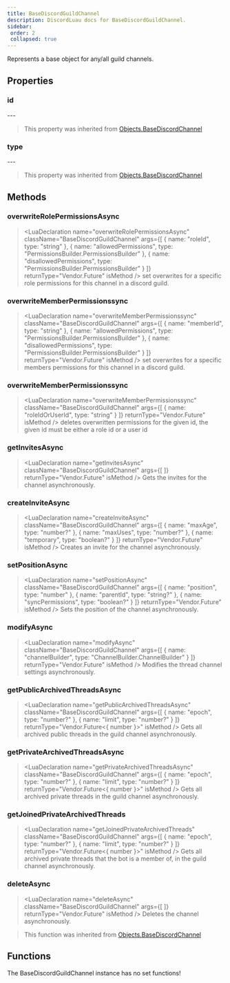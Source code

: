 ```yaml
---
title: BaseDiscordGuildChannel
description: DiscordLuau docs for BaseDiscordGuildChannel.
sidebar:
 order: 2
 collapsed: true
---
```

[//]: # (This file was automatically compiled through the Generator luau code under this repository)
[//]: # (if you want to edit the documentation of discord-luau, please write changes)
[//]: # (to the discord-luau repository itself, we extract the comments from discord-luau and translate)
[//]: # (them into markdown files that Nextra can interpret!)

[//]: # (----- DOCUMENT IMPORTS ----- )


[//]: # (----- DOCUMENT DESCRIPTION ----- )

Represents a base object for any/all guild channels.

[//]: # (----- DOCUMENT PROPERTIES ----- )

## Properties

### id

<LuaProperty name="BaseDiscordGuildChannel.id" type="string" />
---
	

> This property was inherited from [Objects.BaseDiscordChannel](Objects.BaseDiscordChannel)
### type

<LuaProperty name="BaseDiscordGuildChannel.type" type="number" />
---
	

> This property was inherited from [Objects.BaseDiscordChannel](Objects.BaseDiscordChannel)

[//]: # (----- DOCUMENT METHODS ----- )

## Methods

### overwriteRolePermissionsAsync

> <LuaDeclaration name="overwriteRolePermissionsAsync" className="BaseDiscordGuildChannel" args={[ { name: "roleId", type: "string" }, { name: "allowedPermissions", type: "PermissionsBuilder.PermissionsBuilder" }, { name: "disallowedPermissions", type: "PermissionsBuilder.PermissionsBuilder" } ]} returnType="Vendor.Future" isMethod />
set overwrites for a specific role permissions for this channel in a discord guild.
### overwriteMemberPermissionssync

> <LuaDeclaration name="overwriteMemberPermissionssync" className="BaseDiscordGuildChannel" args={[ { name: "memberId", type: "string" }, { name: "allowedPermissions", type: "PermissionsBuilder.PermissionsBuilder" }, { name: "disallowedPermissions", type: "PermissionsBuilder.PermissionsBuilder" } ]} returnType="Vendor.Future" isMethod />
set overwrites for a specific members permissions for this channel in a discord guild.
### overwriteMemberPermissionssync

> <LuaDeclaration name="overwriteMemberPermissionssync" className="BaseDiscordGuildChannel" args={[ { name: "roleIdOrUserId", type: "string" } ]} returnType="Vendor.Future" isMethod />
deletes overwritten permissions for the given id, the given id must be either a role id or a user id
### getInvitesAsync

> <LuaDeclaration name="getInvitesAsync" className="BaseDiscordGuildChannel" args={[  ]} returnType="Vendor.Future" isMethod />
Gets the invites for the channel asynchronously.
### createInviteAsync

> <LuaDeclaration name="createInviteAsync" className="BaseDiscordGuildChannel" args={[ { name: "maxAge", type: "number?" }, { name: "maxUses", type: "number?" }, { name: "temporary", type: "boolean?" } ]} returnType="Vendor.Future" isMethod />
Creates an invite for the channel asynchronously.
### setPositionAsync

> <LuaDeclaration name="setPositionAsync" className="BaseDiscordGuildChannel" args={[ { name: "position", type: "number" }, { name: "parentId", type: "string?" }, { name: "syncPermissions", type: "boolean?" } ]} returnType="Vendor.Future" isMethod />
Sets the position of the channel asynchronously.
### modifyAsync

> <LuaDeclaration name="modifyAsync" className="BaseDiscordGuildChannel" args={[ { name: "channelBuilder", type: "ChannelBuilder.ChannelBuilder" } ]} returnType="Vendor.Future<unknown>" isMethod />
Modifies the thread channel settings asynchronously.
### getPublicArchivedThreadsAsync

> <LuaDeclaration name="getPublicArchivedThreadsAsync" className="BaseDiscordGuildChannel" args={[ { name: "epoch", type: "number?" }, { name: "limit", type: "number?" } ]} returnType="Vendor.Future<{ number }>" isMethod />
Gets all archived public threads in the guild channel asynchronously.
### getPrivateArchivedThreadsAsync

> <LuaDeclaration name="getPrivateArchivedThreadsAsync" className="BaseDiscordGuildChannel" args={[ { name: "epoch", type: "number?" }, { name: "limit", type: "number?" } ]} returnType="Vendor.Future<{ number }>" isMethod />
Gets all archived private threads in the guild channel asynchronously.
### getJoinedPrivateArchivedThreads

> <LuaDeclaration name="getJoinedPrivateArchivedThreads" className="BaseDiscordGuildChannel" args={[ { name: "epoch", type: "number?" }, { name: "limit", type: "number?" } ]} returnType="Vendor.Future<{ number }>" isMethod />
Gets all archived private threads that the bot is a member of, in the guild channel asynchronously.
### deleteAsync

> <LuaDeclaration name="deleteAsync" className="BaseDiscordGuildChannel" args={[  ]} returnType="Vendor.Future" isMethod />
Deletes the channel asynchronously.

> This function was inherited from [Objects.BaseDiscordChannel](Objects.BaseDiscordChannel)

[//]: # (----- DOCUMENT FUNCTIONS ----- )

## Functions

The BaseDiscordGuildChannel instance has no set functions!

